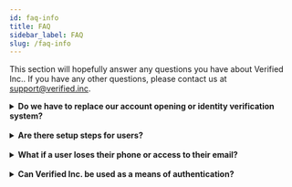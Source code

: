 ```yaml
---
id: faq-info
title: FAQ
sidebar_label: FAQ
slug: /faq-info
---
```



This section will hopefully answer any questions you have about Verified Inc.. If you have any other questions, please contact us at support@verified.inc.

<details>
  <summary>
    <b>Do we have to replace our account opening or identity verification system?</b>
  </summary>
  <br />
  <p>
    <b>No.</b> Verified Inc. can sit on top of your existing account onboarding
    system, allowing you to continue to use any KYC or identity verification
    provider you like.
  </p>
</details>
<br />
<details>
  <summary>
    <b>Are there setup steps for users?</b>
  </summary>
  <br />
  <p>
    <b>No, for users everything works automatically, behind the scenes.</b> When
    you set up Verified Inc. you opt to create credentials for existing or new users -
    either way it is a button click for the user. With that button click they
    will have all the convenience of instant onboarding Verified Inc. provides without
    having to do anything further. Additionally your business stands to gain the
    long term benefit of increased revenue every time the user leverages their
    credentials from you.
  </p>
</details>
<br />
<details>
  <summary>
    <b>What if a user loses their phone or access to their email?</b>
  </summary>
  <br />
  <p>
    <b>Not a problem.</b> The user's credentials are securely stored in the
    cloud and can be retrieved via email or phone verification on any device
    upon authentication in any browser to our wallet.
  </p>
</details>
<br />

<details>
  <summary>
    <b>Can Verified Inc. be used as a means of authentication?</b>
  </summary>
  <br />
  <p>
    <b>Yes.</b> Verified Inc. can sit on top of your existing account authorization
    system, facilitating a gradual transition away from passwords. You don’t
    have to eliminate them right away, or ever if you prefer.
  </p>
  <p>
    We recommend first using Verified Inc. as a second step in the authentication
    process, on top of your existing account system. Then, you can gradually
    replace that system entirely to fully eliminate passwords and remove the
    weak link.
  </p>
  <p>
    Even though this use case is viable, please reach out for more detailed
    information as we are no longer publicly promoting this use case.
  </p>
</details>

